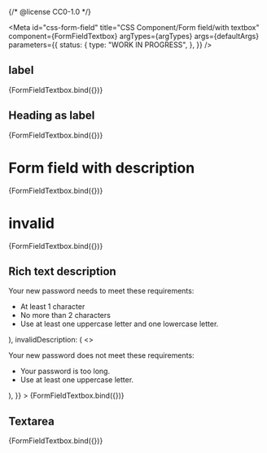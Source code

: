 {/* @license CC0-1.0 */}


<Meta
  id="css-form-field"
  title="CSS Component/Form field/with textbox"
  component={FormFieldTextbox}
  argTypes={argTypes}
  args={defaultArgs}
  parameters={{
    status: {
      type: "WORK IN PROGRESS",
    },
  }}
/>

## label

<Canvas>
  <Story
    name="label"
    args={{
      ...exampleArgs,
      id: "172cd71b-8854-41ee-bcdc-9c8ac856c5d1",
    }}
  >
    {FormFieldTextbox.bind({})}
  </Story>
</Canvas>

## Heading as label

<Canvas>
  <Story
    name="Heading as label"
    args={{
      ...exampleArgs,
      id: "5657eb52-c943-4106-85dd-9a3926a9155a",
      headingLevel: 1,
    }}
  >
    {FormFieldTextbox.bind({})}
  </Story>
</Canvas>

# Form field with description

<Canvas>
  <Story
    name="description"
    args={{
      ...exampleArgs,
      id: "c2d1cc9c-4ec4-4806-8fc7-caa66fc4986a",
      description: "Do not use any emoji characters.",
    }}
  >
    {FormFieldTextbox.bind({})}
  </Story>
</Canvas>

# invalid

<Canvas>
  <Story
    name="invalid"
    args={{
      ...exampleArgs,
      value: "I ❤️ NY",
      id: "5da58629-c3d5-4fad-bb7c-eca1f8df972e",
      description: "Do not use any emoji characters.",
      invalid: true,
      invalidDescription: "Remove the emoji characters from the subject.",
    }}
  >
    {FormFieldTextbox.bind({})}
  </Story>
</Canvas>

## Rich text description

<Canvas>
  <Story
    name="Rich text description"
    args={{
      ...exampleArgs,
      id: "fb436ace-88ff-4a38-b7ca-b03bbf43a7c0",
      description: (
        <>
          <p className="utrecht-paragraph">Your new password needs to meet these requirements:</p>
          <ul className="utrecht-unordered-list">
            <li>At least 1 character</li>
            <li>No more than 2 characters</li>
            <li>Use at least one uppercase letter and one lowercase letter.</li>
          </ul>
        </>
      ),
      invalidDescription: (
        <>
          <p className="utrecht-paragraph">Your new password does not meet these requirements:</p>
          <ul className="utrecht-unordered-list">
            <li>Your password is too long.</li>
            <li>Use at least one uppercase letter.</li>
          </ul>
        </>
      ),
    }}
  >
    {FormFieldTextbox.bind({})}
  </Story>
</Canvas>

## Textarea

<Canvas>
  <Story
    name="Textarea"
    args={{
      ...exampleArgs,
      id: "93051d49-ac02-4a15-b5a2-b424eccb35d6",
      component: Textarea,
    }}
  >
    {FormFieldTextbox.bind({})}
  </Story>
</Canvas>
